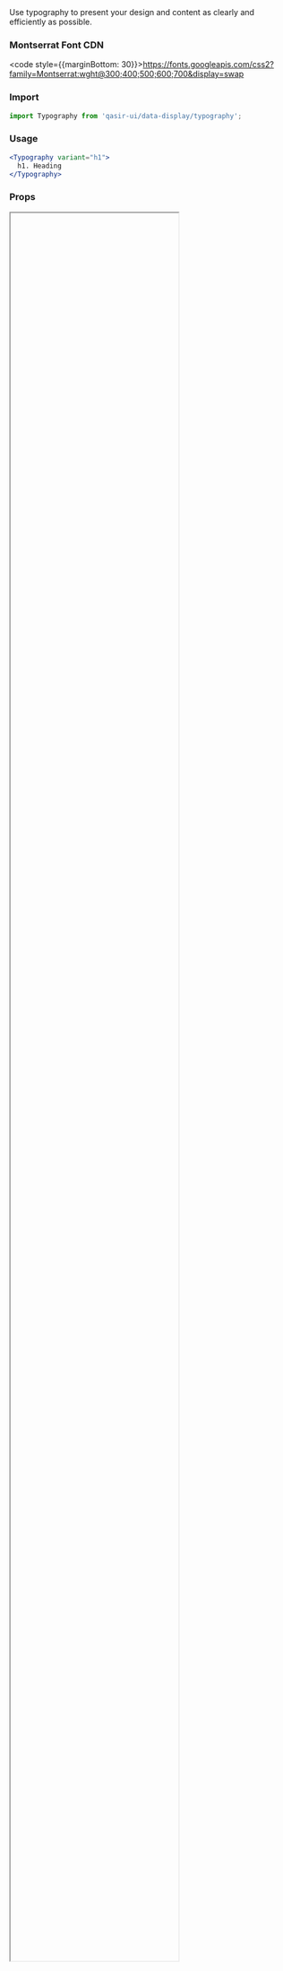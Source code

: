 
<Meta title="Components/Data Display/Typography/README" />

<Title>Typography</Title>
<Subtitle>Use typography to present your design and content as clearly and efficiently as possible.</Subtitle>

### Montserrat Font CDN

<code style={{marginBottom: 30}}>https://fonts.googleapis.com/css2?family=Montserrat:wght@300;400;500;600;700&display=swap</code>

### Import

```jsx
import Typography from 'qasir-ui/data-display/typography';
```

### Usage

```jsx
<Typography variant="h1">
  h1. Heading
</Typography>
```

### Props

<IFrame url="https://material-ui.com/api/typography/#props" height="80%" defaultCollapsed />

### Design

<Figma
  url="https://www.figma.com/file/gBOrYt3aAEcgk2QZDPrWKCIl/Qasir-Design-System?node-id=2409%3A861"
  height="50%"
  defaultCollapsed
/>
